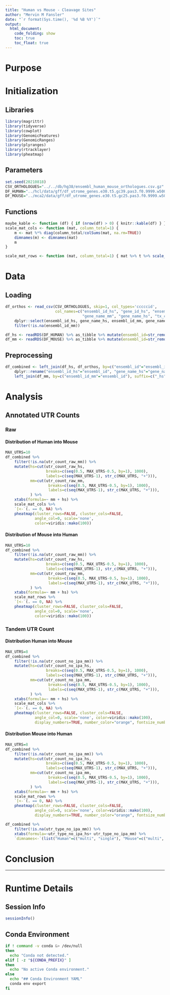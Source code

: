 ```yaml
---
title: "Human vs Mouse - Cleavage Sites"
author: "Mervin M Fansler"
date: "`r format(Sys.time(), '%d %B %Y')`"
output: 
  html_document: 
    code_folding: show
    toc: true
    toc_float: true
---
```


# Purpose

<!--
Explain why this document exists. 
What are you trying to figure out?
What are your expectations prior to the analysis?
-->

# Initialization

## Libraries
```r
library(magrittr)
library(tidyverse)
library(cowplot)
library(GenomicFeatures)
library(GenomicRanges)
library(plyranges)
library(rtracklayer)
library(pheatmap)
```

## Parameters
```r
set.seed(20210818)
CSV_ORTHOLOGUES="../../db/hg38/ensembl_human_mouse_orthologues.csv.gz"
DF_HUMAN="../hcl/data/gff/df_utrome_genes.e30.t5.gc39.pas3.f0.9999.w500.Rds"
DF_MOUSE="../mca2/data/gff/df_utrome_genes.e30.t5.gc25.pas3.f0.9999.w500.Rds"
```

## Functions

```r
maybe_kable <- function (df) { if (nrow(df) > 0) { knitr::kable(df) } }
scale_mat_cols <- function (mat, column_total=1) {
    m <- mat %*% diag(column_total/colSums(mat, na.rm=TRUE))
    dimnames(m) <- dimnames(mat)
    m
}

scale_mat_rows <- function (mat, column_total=1) { mat %>% t %>% scale_mat_cols(column_total) %>% t }
```

# Data
## Loading
```r
df_orthos <- read_csv(CSV_ORTHOLOGUES, skip=1, col_types='cccccid',
                      col_names=c("ensembl_id_hs", "gene_id_hs", "ensembl_id_mm", 
                                  "gene_name_mm", "gene_name_hs", "tx_count_hs", "cons_mm")) %>%
    dplyr::select(ensembl_id_hs, gene_name_hs, ensembl_id_mm, gene_name_mm, tx_count_hs, cons_mm) %>%
    filter(!is.na(ensembl_id_mm))

df_hs <- readRDS(DF_HUMAN) %>% as_tibble %>% mutate(ensembl_id=str_remove(gene_id, "\\.[0-9]+$"))
df_mm <- readRDS(DF_MOUSE) %>% as_tibble %>% mutate(ensembl_id=str_remove(gene_id, "\\.[0-9]+$"))
```

## Preprocessing
```r
df_combined <- left_join(df_hs, df_orthos, by=c("ensembl_id"="ensembl_id_hs", "gene_name"="gene_name_hs")) %>%
    dplyr::rename("ensembl_id_hs"="ensembl_id", "gene_name_hs"="gene_name") %>%
    left_join(df_mm, by=c("ensembl_id_mm"="ensembl_id"), suffix=c("_hs", "_mm"))
```

# Analysis

## Annotated UTR Counts
### Raw
#### Distribution of Human into Mouse
```r
MAX_UTRS=10
df_combined %>%
    filter(!is.na(utr_count_raw_mm)) %>%
    mutate(hs=cut(utr_count_raw_hs, 
                  breaks=c(seq(0.5, MAX_UTRS-0.5, by=1), 1000),
                  labels=c(seq(MAX_UTRS-1), str_c(MAX_UTRS, "+"))),
           mm=cut(utr_count_raw_mm, 
                   breaks=c(seq(0.5, MAX_UTRS-0.5, by=1), 1000),
                   labels=c(seq(MAX_UTRS-1), str_c(MAX_UTRS, "+"))),
           ) %>%
    xtabs(formula=~ mm + hs) %>%
    scale_mat_cols %>%
    `[<-`(. == 0, NA) %>%
    pheatmap(cluster_rows=FALSE, cluster_cols=FALSE, 
             angle_col=0, scale='none',
             color=viridis::mako(100))
```

#### Distribution of Mouse into Human
```r
MAX_UTRS=10
df_combined %>%
    filter(!is.na(utr_count_raw_mm)) %>%
    mutate(hs=cut(utr_count_raw_hs, 
                  breaks=c(seq(0.5, MAX_UTRS-0.5, by=1), 1000),
                  labels=c(seq(MAX_UTRS-1), str_c(MAX_UTRS, "+"))),
           mm=cut(utr_count_raw_mm, 
                   breaks=c(seq(0.5, MAX_UTRS-0.5, by=1), 1000),
                   labels=c(seq(MAX_UTRS-1), str_c(MAX_UTRS, "+"))),
           ) %>%
    xtabs(formula=~ mm + hs) %>%
    scale_mat_rows %>%
    `[<-`(. == 0, NA) %>%
    pheatmap(cluster_rows=FALSE, cluster_cols=FALSE, 
             angle_col=0, scale='none',
             color=viridis::mako(100))
```

### Tandem UTR Count
#### Distribution Human into Mouse
```r
MAX_UTRS=8
df_combined %>%
    filter(!is.na(utr_count_no_ipa_mm)) %>%
    mutate(hs=cut(utr_count_no_ipa_hs, 
                  breaks=c(seq(0.5, MAX_UTRS-0.5, by=1), 1000),
                  labels=c(seq(MAX_UTRS-1), str_c(MAX_UTRS, "+"))),
           mm=cut(utr_count_no_ipa_mm, 
                   breaks=c(seq(0.5, MAX_UTRS-0.5, by=1), 1000),
                   labels=c(seq(MAX_UTRS-1), str_c(MAX_UTRS, "+"))),
           ) %>%
    xtabs(formula=~ mm + hs) %>%
    scale_mat_cols %>%
    `[<-`(. == 0, NA) %>%
    pheatmap(cluster_rows=FALSE, cluster_cols=FALSE, 
             angle_col=0, scale='none', color=viridis::mako(100), 
             display_numbers=TRUE, number_color="orange", fontsize_number=12)
```

#### Distribution Mouse into Human
```r
MAX_UTRS=8
df_combined %>%
    filter(!is.na(utr_count_no_ipa_mm)) %>%
    mutate(hs=cut(utr_count_no_ipa_hs, 
                  breaks=c(seq(0.5, MAX_UTRS-0.5, by=1), 1000),
                  labels=c(seq(MAX_UTRS-1), str_c(MAX_UTRS, "+"))),
           mm=cut(utr_count_no_ipa_mm, 
                   breaks=c(seq(0.5, MAX_UTRS-0.5, by=1), 1000),
                   labels=c(seq(MAX_UTRS-1), str_c(MAX_UTRS, "+"))),
           ) %>%
    xtabs(formula=~ mm + hs) %>%
    scale_mat_rows %>%
    `[<-`(. == 0, NA) %>%
    pheatmap(cluster_rows=FALSE, cluster_cols=FALSE, 
             angle_col=0, scale='none', color=viridis::mako(100), 
             display_numbers=TRUE, number_color="orange", fontsize_number=12)
```

```r
df_combined %>%
    filter(!is.na(utr_type_no_ipa_mm)) %>%
    xtabs(formula=~utr_type_no_ipa_hs+ utr_type_no_ipa_mm) %>%
    `dimnames<-`(list("Human"=c("multi", "single"), "Mouse"=c("multi", "single")))
```

# Conclusion


---

# Runtime Details
## Session Info
```r
sessionInfo()
```

## Conda Environment
```bash
if ! command -v conda &> /dev/null
then
  echo "Conda not detected."
elif [ -z "${CONDA_PREFIX}" ]
then
  echo "No active Conda environment."
else
  echo "## Conda Environment YAML"
  conda env export
fi
```

